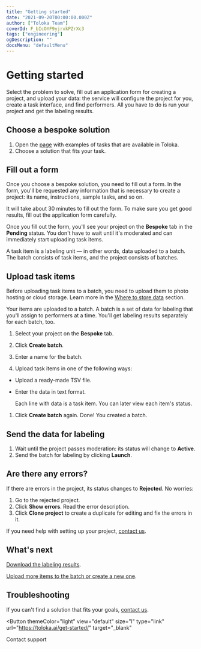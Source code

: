 ```yaml
---
title: "Getting started"
date: "2021-09-20T00:00:00.000Z"
author: ["Toloka Team"]
coverId: F_bIcOYF9yjrxkPZrXc3
tags: ["engineering"]
ogDescription: ""
docsMenu: "defaultMenu"
---
```


# Getting started

Select the problem to solve, fill out an application form for creating a project, and upload your data: the service will configure the project for you, create a task interface, and find performers. All you have to do is run your project and get the labeling results.

## Choose a bespoke solution

1. Open the [page](https://platform.toloka.ai/requester/templates) with examples of tasks that are available in Toloka.
1. Choose a solution that fits your task.

## Fill out a form

Once you choose a bespoke solution, you need to fill out a form. In the form, you'll be requested any information that is necessary to create a project: its name, instructions, sample tasks, and so on.

It will take about 30 minutes to fill out the form. To make sure you get good results, fill out the application form carefully.

Once you fill out the form, you'll see your project on the **Bespoke** tab in the **Pending** status. You don't have to wait until it's moderated and can immediately start uploading task items.

<Cut title="Task items">

A task item is a labeling unit — in other words, data uploaded to a batch. The batch consists of task items, and the project consists of batches.

</Cut>

## Upload task items

<Note mode="note" title="Note">

Before uploading task items to a batch, you need to upload them to photo hosting or cloud storage. Learn more in the [Where to store data](../../guide/concepts/cloud-storage.md) section.

</Note>

Your items are uploaded to a batch. A batch is a set of data for labeling that you'll assign to performers at a time. You'll get labeling results separately for each batch, too.

1. Select your project on the **Bespoke** tab.

1. Click **Create batch**.

1. Enter a name for the batch.

1. Upload task items in one of the following ways:

  - Upload a ready-made TSV file.

  - Enter the data in text format.

    Each line with data is a task item. You can later view each item's status.

1. Click **Create batch** again. Done! You created a batch.

## Send the data for labeling

1. Wait until the project passes moderation: its status will change to **Active**.
1. Send the batch for labeling by clicking **Launch**.

## Are there any errors?

If there are errors in the project, its status changes to **Rejected**. No worries:

1. Go to the rejected project.
1. Click **Show errors**. Read the error description.
1. Click **Clone project** to create a duplicate for editing and fix the errors in it.

<Note mode="tip" title="Tip">

If you need help with setting up your project, [contact us](support.md).

</Note>

## What's next

[Download the labeling results](download-results.md).

[Upload more items to the batch or create a new one](add-task.md#edit).

## Troubleshooting

<Cut title="I didn't find a suitable bespoke solution">

If you can't find a solution that fits your goals, [contact us](support.md).

</Cut>

<Button
  themeColor="light"
  view="default"
  size="l"
  type="link"
  url="https://toloka.ai/get-started/"
  target="_blank"
>
  Contact support
</Button>

